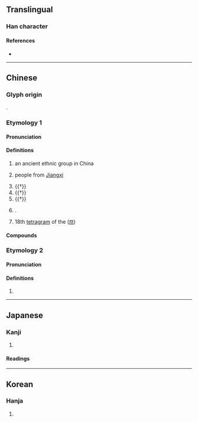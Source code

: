 {{character info}}
==Translingual==

===Han character===
{{Han char|rn=9|rad=人|as=10|sn=12|four=22234|canj=OBVK|ids=⿰亻奚}}

====References====
* {{Han ref|kx=0113.130|dkj=00959|dj=0241.040|hdz=10203.210|uh=5092|ud=20626|bh=D85D|bd=55389}}

----

==Chinese==
{{zh-forms}}

===Glyph origin===
{{Han etym}}
{{Han compound|人|奚|ls=psc|alt1=亻|c1=s|c2=p|t1=person}}.

===Etymology 1===
{{rfe|zh}}

====Pronunciation====
{{zh-pron
|m=xī
|c=hai4
|mc=y
|oc=y
|ma=
|cat=pn,n
}}

====Definitions====
{{zh-hanzi}}

# {{lb|zh|historical}} an ancient ethnic group in China
# {{lb|zh|obsolete}} people from [[Jiangxi]]
# {{†}} {{zh-alt-form|徯|to [[wait]]}}
# {{†}} {{zh-alt-form|蹊|tr=xī|[[footpath]]}}
# {{†}} {{zh-alt-form|奚}}
# {{surname|zh|nodot=1}}.
# 18th [[tetragram]] of the {{w|Taixuanjing}} ([[𝌗]])

====Compounds====
{{zh-der|傒落|僥傒|傒倖}}

===Etymology 2===

====Pronunciation====
{{zh-pron
|m=xì
|c=hai6
|cat=v
}}

====Definitions====
{{zh-hanzi}}

# {{zh-alt-form|繫|tr=xì|to [[arrest]]; to [[imprison]]}}

----

==Japanese==

===Kanji===
{{ja-kanji|grade=|rs=人10}}

# {{rfdef|ja|sort=人10}}

====Readings====
{{ja-readings
|goon=げい
|kanon=けい
|kun=あや-うい<あや-ふい, つな-ぐ
}}

----

==Korean==

===Hanja===
{{ko-hanja|hangeul=혜|rv=hye|mr=hye}}

# {{rfdef|ko|sort=人10}}